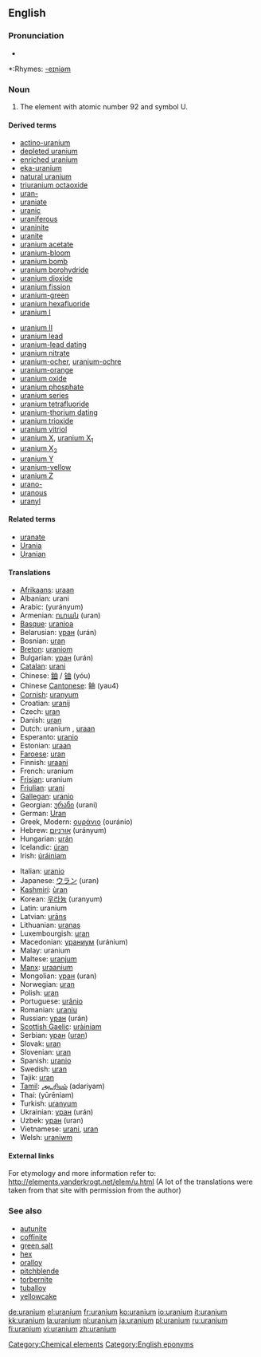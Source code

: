 ==English==
{{elements|U|protactinium|Pa|neptunium|Np}}

===Pronunciation===
*{{audio|en-us-uranium.ogg|Audio (US)}}

*:Rhymes: [[Rhymes:English:-eɪniəm|-eɪniəm]]

=== Noun ===
{{en-noun|-}}
{{wikipedia}}

#The element with atomic number 92 and symbol U.

====Derived terms====
{{top2}}
*[[actino-uranium]]
*[[depleted uranium]]
*[[enriched uranium]]
*[[eka-uranium]]
*[[natural uranium]]
*[[triuranium octaoxide]]
*[[uran-]]
*[[uraniate]]
*[[uranic]]
*[[uraniferous]]
*[[uraninite]]
*[[uranite]]
*[[uranium acetate]]
*[[uranium-bloom]]
*[[uranium bomb]]
*[[uranium borohydride]]
*[[uranium dioxide]]
*[[uranium fission]]
*[[uranium-green]]
*[[uranium hexafluoride]]
*[[uranium I]]
{{mid2}}
*[[uranium II]]
*[[uranium lead]]
*[[uranium-lead dating]]
*[[uranium nitrate]]
*[[uranium-ocher]], [[uranium-ochre]]
*[[uranium-orange]]
*[[uranium oxide]]
*[[uranium phosphate]]
*[[uranium series]]
*[[uranium tetrafluoride]]
*[[uranium-thorium dating]]
*[[uranium trioxide]]
*[[uranium vitriol]]
*[[uranium X]], [[uranium X1|uranium X<sub>1</sub>]]
*[[uranium X2|uranium X<sub>2</sub>]]
*[[uranium Y]]
*[[uranium-yellow]]
*[[uranium Z]]
*[[urano-]]
*[[uranous]]
*[[uranyl]]
{{bottom}}

====Related terms====
*[[uranate]]
*[[Urania]]
*[[Uranian]]

==== Translations ====
{{top}}
*[[Afrikaans]]: [[uraan]]
*Albanian: urani
*Arabic: {{ARchar|[[يورانيوم]]}} (yurányum) {{m}}
*Armenian: [[ուրան]] (uran)
*[[Basque]]: [[uranioa]]
*Belarusian: [[уран]] (urán) {{m}}
*Bosnian: [[uran]]
*[[Breton]]: [[uraniom]]
*Bulgarian: [[уран]] (urán) {{m}}
*[[Catalan]]: [[urani]]
*Chinese: [[鈾]] / [[铀]] (yóu)
*Chinese [[Cantonese]]: 鈾 (yau4)
*[[Cornish]]: [[uranyum]]
*Croatian: [[uranij]]
*Czech: [[uran]]
*Danish: [[uran]]
*Dutch: uranium {{n}}, [[uraan]] {{n}}
*Esperanto: [[uranio#Esperanto|uranio]]
*Estonian: [[uraan]]
*[[Faroese]]: [[uran]]
*Finnish: [[uraani]]
*French: uranium {{m}}
*[[Frisian]]: uranium
*[[Friulian]]: [[urani]]
*[[Gallegan]]: [[uranio#Gallegan|uranio]]
*Georgian: [[ურანი]] (urani)
*German: [[Uran]] {{n}}
*Greek, Modern: [[ουράνιο]] (ouránio) {{n}}
*Hebrew: [[אורניום]] (urányum)
*Hungarian: [[urán]]
*Icelandic: [[úran]]
*Irish: [[úráiniam]]
{{mid}}
*Italian: [[uranio#Italian|uranio]] {{m}}
*Japanese: [[ウラン]] (uran)
*[[Kashmiri]]: [[ùran]]
*Korean: [[우라늄]] (uranyum)
*Latin: uranium
*Latvian: [[urāns]]
*Lithuanian: [[uranas]]
*Luxembourgish: [[uran]]
*Macedonian: [[ураниум]] (uránium) {{m}}
*Malay: uranium
*Maltese: [[uranjum]]
*[[Manx]]: [[uraanium]]
*Mongolian: [[уран]] (uran)
*Norwegian: [[uran]]
*Polish: [[uran]] {{m}}
*Portuguese: [[urânio]] {{m}}
*Romanian: [[uraniu]] {{n}}
*Russian: [[уран#Russian|уран]] (urán) {{m}}
*[[Scottish Gaelic]]: [[uràiniam]]
*Serbian: [[уран]] ([[uran]]) {{m}}
*Slovak: [[uran]]
*Slovenian: [[uran]]
*Spanish: [[uranio]] {{m}}
*Swedish: [[uran]]
*Tajik: [[uran]]
*[[Tamil]]: [[அடரியம்]] (adariyam)
*Thai: {{THchar|[[ยูเรเนียม]]}} (yūrēniam)
*Turkish: [[uranyum]]
*Ukrainian: [[уран]] (urán) {{m}}
*Uzbek: [[уран]] (uran)
*Vietnamese: [[urani]], [[uran]]
*Welsh: [[uraniwm]]
{{bottom}}

====External links====
For etymology and more information refer to:
http://elements.vanderkrogt.net/elem/u.html
(A lot of the translations were taken from that site with permission from the author)

===See also===
*[[autunite]]
*[[coffinite]]
*[[green salt]]
*[[hex]]
*[[oralloy]]
*[[pitchblende]]
*[[torbernite]]
*[[tuballoy]]
*[[yellowcake]]

[[Category:Chemical elements]]
[[Category:English eponyms]]

[[de:uranium]]
[[el:uranium]]
[[fr:uranium]]
[[ko:uranium]]
[[io:uranium]]
[[it:uranium]]
[[kk:uranium]]
[[la:uranium]]
[[nl:uranium]]
[[ja:uranium]]
[[pl:uranium]]
[[ru:uranium]]
[[fi:uranium]]
[[vi:uranium]]
[[zh:uranium]]